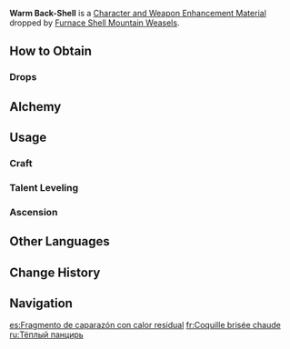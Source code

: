 {{Item Infobox
|id           = 112120
|image        = Item Warm Back-Shell.png
|type         = Character and Weapon Enhancement Materials
|group        = Furnace Shell Mountain Weasel Materials
|group2       = Elite Enemy Drops
|invCategory  = Character Development Items
|quality      = 3
|description  = A portion of shell removed from a Furnace Shell Mountain Weasel's back after its defeat.<br>Furnace Shell Mountain Weasels accumulate [[Phlogiston]] in their shells from feeding to be used in emergencies. The sight of them blazing fiery trails over the [[Great Volcano of Tollan|Sacred Mountain]] has not been seen since ancient times.
|source1      = Dropped by Lv.40+ [[Furnace Shell Mountain Weasel]]s
|source2      = [[Alchemy]]
}}
'''Warm Back-Shell''' is a [[Character and Weapon Enhancement Material]] dropped by [[Furnace Shell Mountain Weasel]]s.

==How to Obtain==
===Drops===
{{Dropped By|level=40}}

==Alchemy==
{{Recipe
|type = Crafting
|Cold-Cracked Shellshard = 3
|Mora = 50
|sort = Cold-Cracked Shellshard;Mora
}}

==Usage==
===Craft===
{{Craft Usage}}

===Talent Leveling===
{{Talent Leveling Usage}}

===Ascension===
{{Ascension Usage}}

==Other Languages==
{{Other Languages
|en       = Warm Back-Shell
|zhs      = 蕴热的背壳
|zhs_rm   = 
|zht      = 蘊熱的背殼
|zht_rm   = 
|zh_tl    = 
|ja       = 熱を秘めた鱗甲
|ja_rm    = 
|ja_tl    = 
|ko       = 열기를 품은 껍질
|ko_tl    = 
|es       = Fragmento de caparazón con calor residual
|es_tl    = Shell Fragment with Residual Heat
|fr       = Coquille brisée chaude
|fr_tl    = Warm Broken Shell
|ru       = Тёплый панцирь
|ru_tl    = 
|th       = Warm Back-Shell
|vi       = Vỏ Lưng Ấm Áp
|vi_tl    = 
|de       = Warmes Panzerbruchstück
|de_tl    = 
|id       = Warm Back-Shell
|pt       = Concha Quente
|pt_tl    = 
|tr       = Sıcak Sırt Kabuğu
|tr_tl    = 
|it       = Carapace posteriore caldo
|it_tl    = 
}}

==Change History==
{{Change History|5.5}}

==Navigation==
{{Development Item Navbox|Character and Weapon Enhancement Materials}}

[[es:Fragmento de caparazón con calor residual]]
[[fr:Coquille brisée chaude]]
[[ru:Тёплый панцирь]]